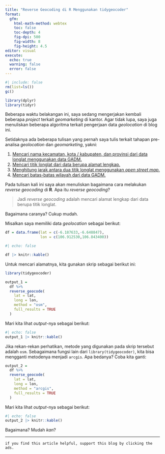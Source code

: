 ```yaml
---
title: "Reverse Geocoding di R Menggunakan tidygeocoder"
format: 
  gfm:
    html-math-method: webtex
    toc: false
    toc-depth: 4
    fig-dpi: 500
    fig-width: 8
    fig-height: 4.5
editor: visual
execute:
  echo: true
  warning: false
  error: false
---
```



```r
#| include: false
rm(list=ls())
gc()

library(dplyr)
library(tidyr)
```

Beberapa waktu belakangan ini, saya sedang mengerjakan kembali beberapa _project_ terkait _geomarketing_ di kantor. Agar tidak lupa, saya juga menuliskan beberapa algoritma terkait pengerjaan data _geolocation_ di blog ini.

Setidaknya ada beberapa tulisan yang pernah saya tulis terkait tahapan pre-analisa _geolocation_ dan _geomarketing_, yakni:

1. [Mencari nama kecamatan, kota / kabupaten, dan provinsi dari data longlat menggunakan data GADM.](https://ikanx101.com/blog/raster-gadm/)
1. [Mencari titik longlat dari data berupa alamat lengkap.](https://ikanx101.com/blog/tidy-geocoding/)
1. [Menghitung jarak antara dua titik longlat menggunakan _open street map_.](https://ikanx101.com/blog/osrm-R/)
1. [Mencari batas-batas wilayah dari data GADM.](https://ikanx101.com/blog/batas-wilayahgeo/)

Pada tulisan kali ini saya akan menuliskan bagaimana cara melakukan _reverse geocoding_ di __R__. Apa itu _reverse geocoding_?

> Jadi _reverse geocoding_ adalah mencari alamat lengkap dari data berupa titik longlat.

Bagaimana caranya? Cukup mudah.

Misalkan saya memiliki data _geolocation_ sebagai berikut:


```r
df = data.frame(lat = c(-6.187633,-6.648847), 
                lon = c(106.912530,106.843400))
```

```r
#| echo: false

df |> knitr::kable()
```

Untuk mencari alamatnya, kita gunakan skrip sebagai berikut ini:

```r
library(tidygeocoder)

output_1 = 
  df %>%
  reverse_geocode(
    lat = lat,
    long = lon,
    method = "osm",
    full_results = TRUE
  )
```

Mari kita lihat _output_-nya sebagai berikut:

```r
#| echo: false
output_1 |> knitr::kable()
```


Jika rekan-rekan perhatikan, metode yang digunakan pada skrip tersebut adalah `osm`. Sebagaimana fungsi lain dari `library(tidygeocoder)`, kita bisa mengganti metodenya menjadi `arcgis`. Apa bedanya? Coba kita ganti:

```r
output_2 = 
  df %>%
  reverse_geocode(
    lat = lat,
    long = lon,
    method = "arcgis",
    full_results = TRUE
  )
```

Mari kita lihat _output_-nya sebagai berikut:

```r
#| echo: false
output_2 |> knitr::kable()
```

Bagaimana? Mudah _kan_?

---

`if you find this article helpful, support this blog by clicking the ads.`



